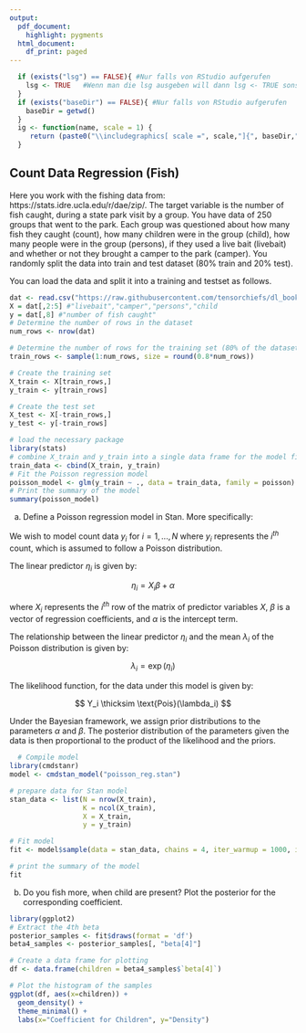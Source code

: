 ```yaml
---
output:
  pdf_document:
    highlight: pygments
  html_document:
    df_print: paged
---
```


```r
  if (exists("lsg") == FALSE){ #Nur falls von RStudio aufgerufen
    lsg <- TRUE   #Wenn man die lsg ausgeben will dann lsg <- TRUE sonst 
  }
  if (exists("baseDir") == FALSE){ #Nur falls von RStudio aufgerufen
    baseDir = getwd()
  }
  ig <- function(name, scale = 1) {
     return (paste0("\\includegraphics[ scale =", scale,"]{", baseDir,"/", name, "}"))
  }
```

## Count Data Regression (Fish)

Here you work with the fishing data from: https://stats.idre.ucla.edu/r/dae/zip/. The target variable is the number of fish caught, during a state park visit by a group. You have data of 250 groups that went to the park. Each group was questioned about how many fish they caught (count), how many children were in the group (child), how many people were in the group (persons), if they used a live bait (livebait) and whether or not they brought a camper to the park (camper). You randomly split the data into train and test dataset (80% train and 20% test). 

You can load the data and split it into a training and testset as follows.

```r
dat <- read.csv("https://raw.githubusercontent.com/tensorchiefs/dl_book/master/data/fish.csv", header = TRUE)
X = dat[,2:5] #"livebait","camper","persons","child
y = dat[,8] #"number of fish caught"
# Determine the number of rows in the dataset
num_rows <- nrow(dat)

# Determine the number of rows for the training set (80% of the dataset)
train_rows <- sample(1:num_rows, size = round(0.8*num_rows))

# Create the training set
X_train <- X[train_rows,]
y_train <- y[train_rows]

# Create the test set
X_test <- X[-train_rows,]
y_test <- y[-train_rows]
```


```r
# load the necessary package
library(stats)
# combine X_train and y_train into a single data frame for the model fitting
train_data <- cbind(X_train, y_train)
# Fit the Poisson regression model
poisson_model <- glm(y_train ~ ., data = train_data, family = poisson)
# Print the summary of the model
summary(poisson_model)
```

a) Define a Poisson regression model in Stan. More specifically:

We wish to model count data $y_i$ for $i = 1, ..., N$ where $y_i$ represents the $i^{th}$ count, which is assumed to follow a Poisson distribution. 

The linear predictor $\eta_i$ is given by:

$$
\eta_i = X_i \beta + \alpha
$$

where $X_i$ represents the $i^{th}$ row of the matrix of predictor variables $X$, $\beta$ is a vector of regression coefficients, and $\alpha$ is the intercept term.

The relationship between the linear predictor $\eta_i$ and the mean $\lambda_i$ of the Poisson distribution is given by:

$$
\lambda_i = \exp(\eta_i)
$$

The likelihood function, for the data under this model is given by:

$$
Y_i \thicksim \text{Pois}(\lambda_i)
$$


Under the Bayesian framework, we assign prior distributions to the parameters $\alpha$ and $\beta$. The posterior distribution of the parameters given the data is then proportional to the product of the likelihood and the priors.


```r
  # Compile model
library(cmdstanr)
model <- cmdstan_model("poisson_reg.stan")

# prepare data for Stan model
stan_data <- list(N = nrow(X_train),
                  K = ncol(X_train),
                  X = X_train,
                  y = y_train)

# Fit model
fit <- model$sample(data = stan_data, chains = 4, iter_warmup = 1000, iter_sampling = 1000)

# print the summary of the model
fit
```


b) Do you fish more, when child are present? Plot the posterior for the corresponding coefficient.  

```r
library(ggplot2)
# Extract the 4th beta
posterior_samples <- fit$draws(format = 'df')
beta4_samples <- posterior_samples[, "beta[4]"]

# Create a data frame for plotting
df <- data.frame(children = beta4_samples$`beta[4]`)

# Plot the histogram of the samples
ggplot(df, aes(x=children)) +
  geom_density() +
  theme_minimal() +
  labs(x="Coefficient for Children", y="Density")
```
